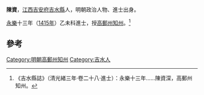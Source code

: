 '''陳資{{ruby|㴱|-{zh-hans:shēn;zh-tw:ㄕㄣ}-}}'''，[[江西|江西]][[吉安府|吉安府]][[吉水縣|吉水縣]]人，明朝政治人物、進士出身。

[[永樂|永樂]]十三年（[[1415年|1415年]]）乙未科進士，授[[高郵州|高郵州]][[知州|知州]]。<ref>《吉水縣誌》（清光緒三年·卷二十八·進士）：永樂十三年……陳資深，高郵州知州。</ref>

==參考==
{{reflist}}
{{明朝人物小作品}}
{{永樂十三年乙未科殿試金榜}}
{{DEFAULTSORT:Chen陳}}
[[Category:明朝高郵州知州|Category:明朝高郵州知州]]
[[Category:吉水人|Category:吉水人]]